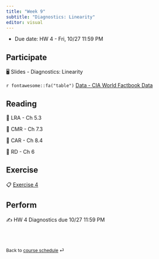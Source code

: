 ```yaml
---
title: "Week 9"
subtitle: "Diagnostics: Linearity"
editor: visual
---
```


::: callout-important
-   Due date: HW 4 - Fri, 10/27 11:59 PM
:::

## Participate

🖥️ Slides - Diagnostics: Linearity

`r fontawesome::fa("table")`  [Data - CIA World Factbook Data](/slides/data/CIA.txt)

## Reading

📖 LRA - Ch 5.3

📖 CMR - Ch 7.3

📖 CAR - Ch 8.4

📖 RD - Ch 6

## Exercise

📋 [Exercise 4](/exercise/ex-3-mlr.html)

## Perform

✍️ HW 4 Diagnostics due 10/27 11:59 PM

<br><br>

::: {style="font-size: 0.875em;"}
Back to [course schedule](/ "Course schedule") ⏎
:::
